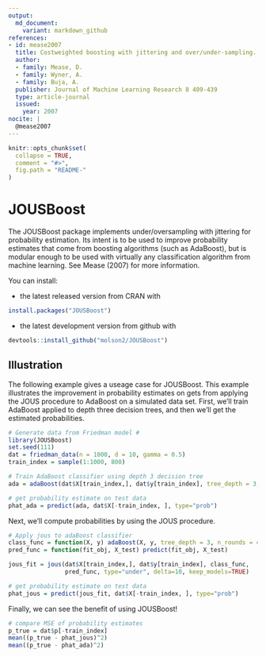 ```yaml
---
output:
  md_document:
    variant: markdown_github
references:
- id: mease2007
  title: Costweighted boosting with jittering and over/under-sampling. JOUS-Boost.
  author:
  - family: Mease, D.
  - family: Wyner, A.
  - family: Buja, A.
  publisher: Journal of Machine Learning Research 8 409-439
  type: article-journal
  issued:
    year: 2007
nocite: | 
  @mease2007
---
```


<!-- README.md is generated from README.Rmd. Please edit that file -->

```r
knitr::opts_chunk$set(
  collapse = TRUE,
  comment = "#>",
  fig.path = "README-"
)
```

# JOUSBoost

The JOUSBoost package implements under/oversampling with jittering for probability estimation. Its intent is to be used to improve probability estimates that come from boosting algorithms (such as AdaBoost), but is modular enough to be used with virtually any classification algorithm from machine learning. See Mease (2007) for more information.

You can install:

* the latest released version from CRAN with

```r
install.packages("JOUSBoost")
```

* the latest development version from github with

```r
devtools::install_github("molson2/JOUSBoost")
```

## Illustration

The following example gives a useage case for JOUSBoost.  This example illustrates
the improvement in probability estimates on gets from applying the JOUS procedure
to AdaBoost on a simulated data set.  First, we'll train AdaBoost applied to depth three decision trees, and then we'll get the estimated probabilities.
 
```r
# Generate data from Friedman model #
library(JOUSBoost)
set.seed(111)
dat = friedman_data(n = 1000, d = 10, gamma = 0.5)
train_index = sample(1:1000, 800)

# Train AdaBoost classifier using depth 3 decision tree
ada = adaBoost(dat$X[train_index,], dat$y[train_index], tree_depth = 3, n_rounds = 400)

# get probability estimate on test data
phat_ada = predict(ada, dat$X[-train_index, ], type="prob")
```

Next, we'll compute probabilities by using the JOUS procedure.

```r
# Apply jous to adaBoost classifier
class_func = function(X, y) adaBoost(X, y, tree_depth = 3, n_rounds = 400)
pred_func = function(fit_obj, X_test) predict(fit_obj, X_test)

jous_fit = jous(dat$X[train_index,], dat$y[train_index], class_func,
                pred_func, type="under", delta=10, keep_models=TRUE)

# get probability estimate on test data
phat_jous = predict(jous_fit, dat$X[-train_index, ], type="prob")
```
 
Finally, we can see the benefit of using JOUSBoost!
```r
# compare MSE of probability estimates
p_true = dat$p[-train_index]
mean((p_true - phat_jous)^2)
mean((p_true - phat_ada)^2)
```

